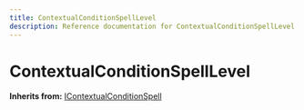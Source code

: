 ```yaml
---
title: ContextualConditionSpellLevel
description: Reference documentation for ContextualConditionSpellLevel meta class
---
```



# ContextualConditionSpellLevel

**Inherits from:** [IContextualConditionSpell](/classes/icontextualconditionspell)

<ClassDetails file="/db/classes/ContextualConditionSpellLevel.feaefb6d993d.json" />
